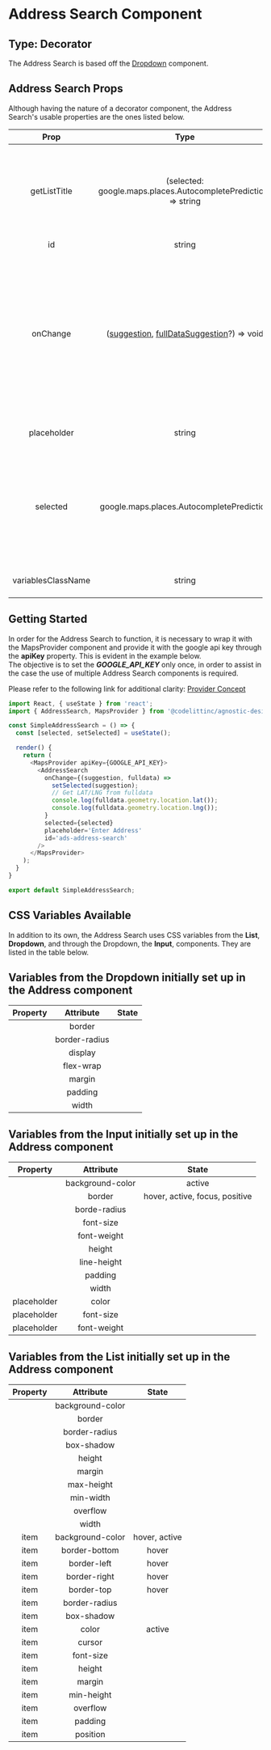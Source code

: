 # Address Search Component

## Type: Decorator

The Address Search is based off the [Dropdown](https://design-system.codelitt.dev/?path=/docs/components-dropdown--default-dropdown) component.

## Address Search Props

Although having the nature of a decorator component, the Address Search's usable properties are the ones listed below.

|        Prop        |                                                                                                                                   Type                                                                                                                                    |                                                                                                                                                                                                  Description                                                                                                                                                                                                  |               Default                | Mandatory |
| :----------------: | :-----------------------------------------------------------------------------------------------------------------------------------------------------------------------------------------------------------------------------------------------------------------------: | :-----------------------------------------------------------------------------------------------------------------------------------------------------------------------------------------------------------------------------------------------------------------------------------------------------------------------------------------------------------------------------------------------------------: | :----------------------------------: | :-------: |
|    getListTitle    |                                                                                                      (selected: google.maps.places.AutocompletePrediction) => string                                                                                                      |                                                                                                                                                   Used to get the description of the selected item that should be displayed as the value of the component.                                                                                                                                                    | suggestion => suggestion.description |   false   |
|         id         |                                                                                                                                  string                                                                                                                                   |                                                                                                                                                                                                  Unique id.                                                                                                                                                                                                   |                  -                   |   true    |
|      onChange      | ([suggestion](https://developers.google.com/maps/documentation/javascript/reference/places-autocomplete-service#AutocompletePrediction), [fullDataSuggestion](https://developers.google.com/maps/documentation/places/web-service/details#PlaceDetailsResults)?) => void | Returns a [suggestion](https://developers.google.com/maps/documentation/javascript/reference/places-autocomplete-service#AutocompletePrediction) and a [place details result](https://developers.google.com/maps/documentation/places/web-service/details#PlaceDetailsResults) object. Through it, you should be able to access a list of properties listed in the links mentioned provided by the Google Maps API. |                  -                   |   true    |
|    placeholder     |                                                                                                                                  string                                                                                                                                   |                                                                                                                                                                                      Placeholder text for the component.                                                                                                                                                                                      |                  -                   |   false   |
|      selected      |                                                                                                                 google.maps.places.AutocompletePrediction                                                                                                                 |                                                                                                                                   The selected item from the dropdown list. The list provides predicted autocompleted addresses based on the initial results from the text.                                                                                                                                   |                  -                   |   true    |
| variablesClassName |                                                                                                                                  string                                                                                                                                   |                                                                                                                                                                                        Accepts custom CSS class names.                                                                                                                                                                                        |                  -                   |   false   |

## Getting Started

In order for the Address Search to function, it is necessary to wrap it with the MapsProvider component and provide
it with the google api key through the **apiKey** property. This is evident in the example below.<br />
The objective is to set the **_GOOGLE_API_KEY_** only once, in order to assist in the case the use of multiple Address
Search components is required.

Please refer to the following link for additional clarity: [Provider Concept](https://react-redux.js.org/api/provider)

```javascript
import React, { useState } from 'react';
import { AddressSearch, MapsProvider } from '@codelittinc/agnostic-design-system';

const SimpleAddressSearch = () => {
  const [selected, setSelected] = useState();

  render() {
    return (
      <MapsProvider apiKey={GOOGLE_API_KEY}>
        <AddressSearch
          onChange={(suggestion, fulldata) =>
            setSelected(suggestion);
            // Get LAT/LNG from fulldata
            console.log(fulldata.geometry.location.lat());
            console.log(fulldata.geometry.location.lng());
          }
          selected={selected}
          placeholder='Enter Address'
          id='ads-address-search'
        />
      </MapsProvider>
    );
  }
}

export default SimpleAddressSearch;
```

## CSS Variables Available

In addition to its own, the Address Search uses CSS variables from the **List**, **Dropdown**, and through the Dropdown, the **Input**, components.
They are listed in the table below.

## Variables from the Dropdown initially set up in the Address component

| Property |   Attribute   | State |
| :------: | :-----------: | :---: |
|          |    border     |       |
|          | border-radius |       |
|          |    display    |       |
|          |   flex-wrap   |       |
|          |    margin     |       |
|          |    padding    |       |
|          |     width     |       |

## Variables from the Input initially set up in the Address component

|  Property   |    Attribute     |             State              |
| :---------: | :--------------: | :----------------------------: |
|             | background-color |             active             |
|             |      border      | hover, active, focus, positive |
|             |   borde-radius   |                                |
|             |    font-size     |                                |
|             |   font-weight    |                                |
|             |      height      |                                |
|             |   line-height    |                                |
|             |     padding      |                                |
|             |      width       |                                |
| placeholder |      color       |                                |
| placeholder |    font-size     |                                |
| placeholder |   font-weight    |                                |

## Variables from the List initially set up in the Address component

| Property |    Attribute     |     State     |
| :------: | :--------------: | :-----------: |
|          | background-color |               |
|          |      border      |               |
|          |  border-radius   |               |
|          |    box-shadow    |               |
|          |      height      |               |
|          |      margin      |               |
|          |    max-height    |               |
|          |    min-width     |               |
|          |     overflow     |               |
|          |      width       |               |
|   item   | background-color | hover, active |
|   item   |  border-bottom   |     hover     |
|   item   |   border-left    |     hover     |
|   item   |   border-right   |     hover     |
|   item   |    border-top    |     hover     |
|   item   |  border-radius   |               |
|   item   |    box-shadow    |               |
|   item   |      color       |    active     |
|   item   |      cursor      |               |
|   item   |    font-size     |               |
|   item   |      height      |               |
|   item   |      margin      |               |
|   item   |    min-height    |               |
|   item   |     overflow     |               |
|   item   |     padding      |               |
|   item   |     position     |               |
